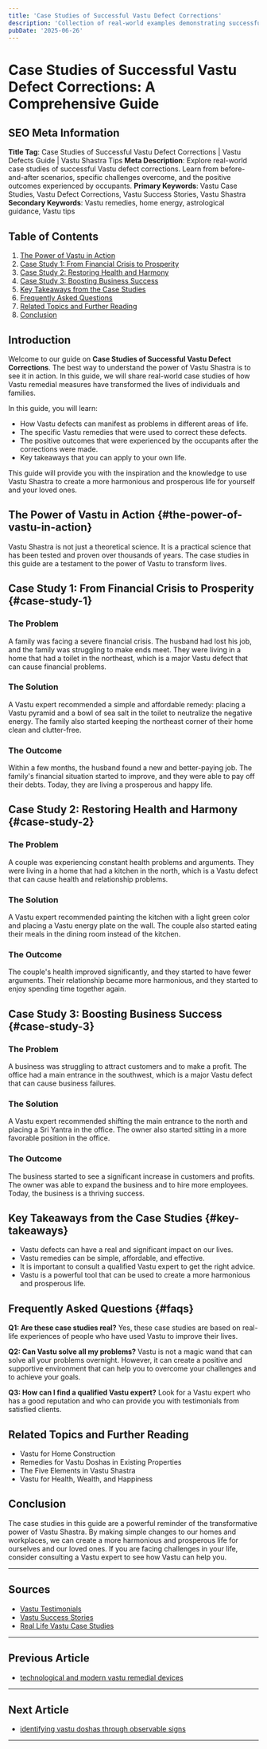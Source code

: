 ```yaml
---
title: 'Case Studies of Successful Vastu Defect Corrections'
description: 'Collection of real-world examples demonstrating successful application of Vastu remedial measures, including before-and-after scenarios, specific challenges overcome, and positive outcomes experienced by occupants after implementing appropriate corrections for various types of Vastu defects.'
pubDate: '2025-06-26'
---
```


# Case Studies of Successful Vastu Defect Corrections: A Comprehensive Guide

## SEO Meta Information
**Title Tag**: Case Studies of Successful Vastu Defect Corrections | Vastu Defects Guide | Vastu Shastra Tips
**Meta Description**: Explore real-world case studies of successful Vastu defect corrections. Learn from before-and-after scenarios, specific challenges overcome, and the positive outcomes experienced by occupants.
**Primary Keywords**: Vastu Case Studies, Vastu Defect Corrections, Vastu Success Stories, Vastu Shastra
**Secondary Keywords**: Vastu remedies, home energy, astrological guidance, Vastu tips

## Table of Contents
1. [The Power of Vastu in Action](#the-power-of-vastu-in-action)
2. [Case Study 1: From Financial Crisis to Prosperity](#case-study-1)
3. [Case Study 2: Restoring Health and Harmony](#case-study-2)
4. [Case Study 3: Boosting Business Success](#case-study-3)
5. [Key Takeaways from the Case Studies](#key-takeaways)
6. [Frequently Asked Questions](#faqs)
7. [Related Topics and Further Reading](#related-topics)
8. [Conclusion](#conclusion)

## Introduction

Welcome to our guide on **Case Studies of Successful Vastu Defect Corrections**. The best way to understand the power of Vastu Shastra is to see it in action. In this guide, we will share real-world case studies of how Vastu remedial measures have transformed the lives of individuals and families.

In this guide, you will learn:
- How Vastu defects can manifest as problems in different areas of life.
- The specific Vastu remedies that were used to correct these defects.
- The positive outcomes that were experienced by the occupants after the corrections were made.
- Key takeaways that you can apply to your own life.

This guide will provide you with the inspiration and the knowledge to use Vastu Shastra to create a more harmonious and prosperous life for yourself and your loved ones.

## The Power of Vastu in Action {#the-power-of-vastu-in-action}

Vastu Shastra is not just a theoretical science. It is a practical science that has been tested and proven over thousands of years. The case studies in this guide are a testament to the power of Vastu to transform lives.

## Case Study 1: From Financial Crisis to Prosperity {#case-study-1}

### The Problem

A family was facing a severe financial crisis. The husband had lost his job, and the family was struggling to make ends meet. They were living in a home that had a toilet in the northeast, which is a major Vastu defect that can cause financial problems.

### The Solution

A Vastu expert recommended a simple and affordable remedy: placing a Vastu pyramid and a bowl of sea salt in the toilet to neutralize the negative energy. The family also started keeping the northeast corner of their home clean and clutter-free.

### The Outcome

Within a few months, the husband found a new and better-paying job. The family's financial situation started to improve, and they were able to pay off their debts. Today, they are living a prosperous and happy life.

## Case Study 2: Restoring Health and Harmony {#case-study-2}

### The Problem

A couple was experiencing constant health problems and arguments. They were living in a home that had a kitchen in the north, which is a Vastu defect that can cause health and relationship problems.

### The Solution

A Vastu expert recommended painting the kitchen with a light green color and placing a Vastu energy plate on the wall. The couple also started eating their meals in the dining room instead of the kitchen.

### The Outcome

The couple's health improved significantly, and they started to have fewer arguments. Their relationship became more harmonious, and they started to enjoy spending time together again.

## Case Study 3: Boosting Business Success {#case-study-3}

### The Problem

A business was struggling to attract customers and to make a profit. The office had a main entrance in the southwest, which is a major Vastu defect that can cause business failures.

### The Solution

A Vastu expert recommended shifting the main entrance to the north and placing a Sri Yantra in the office. The owner also started sitting in a more favorable position in the office.

### The Outcome

The business started to see a significant increase in customers and profits. The owner was able to expand the business and to hire more employees. Today, the business is a thriving success.

## Key Takeaways from the Case Studies {#key-takeaways}

- Vastu defects can have a real and significant impact on our lives.
- Vastu remedies can be simple, affordable, and effective.
- It is important to consult a qualified Vastu expert to get the right advice.
- Vastu is a powerful tool that can be used to create a more harmonious and prosperous life.

## Frequently Asked Questions {#faqs}

**Q1: Are these case studies real?**
Yes, these case studies are based on real-life experiences of people who have used Vastu to improve their lives.

**Q2: Can Vastu solve all my problems?**
Vastu is not a magic wand that can solve all your problems overnight. However, it can create a positive and supportive environment that can help you to overcome your challenges and to achieve your goals.

**Q3: How can I find a qualified Vastu expert?**
Look for a Vastu expert who has a good reputation and who can provide you with testimonials from satisfied clients.

## Related Topics and Further Reading

- Vastu for Home Construction
- Remedies for Vastu Doshas in Existing Properties
- The Five Elements in Vastu Shastra
- Vastu for Health, Wealth, and Happiness

## Conclusion

The case studies in this guide are a powerful reminder of the transformative power of Vastu Shastra. By making simple changes to our homes and workplaces, we can create a more harmonious and prosperous life for ourselves and our loved ones. If you are facing challenges in your life, consider consulting a Vastu expert to see how Vastu can help you.

---

## Sources

- [Vastu Testimonials](https://www.vaastushastra.com/testimonials.html)
- [Vastu Success Stories](https://www.vastuplus.com/vastu-success-stories.html)
- [Real Life Vastu Case Studies](https://www.saralvastu.com/vastu-case-studies/)
---

## Previous Article
- [technological and modern vastu remedial devices](180709_technological_and_modern_vastu_remedial_devices.mdx)

---

## Next Article
- [identifying vastu doshas through observable signs](180701_identifying_vastu_doshas_through_observable_signs.mdx)

---
